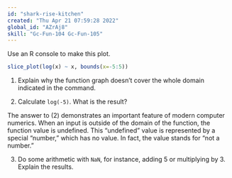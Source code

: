 ```yaml
---
id: "shark-rise-kitchen"
created: "Thu Apr 21 07:59:28 2022"
global_id: "AZrAj8"
skill: "Gc-Fun-104 Gc-Fun-105"
---
```


Use an R console to make this plot.

```r
slice_plot(log(x) ~ x, bounds(x=-5:5))
```

1. Explain why the function graph doesn't cover the whole domain indicated in the command.

2. Calculate `log(-5)`. What is the result?

The answer to (2) demonstrates an important feature of modern computer numerics. When an input is outside of the domain of the function, the function value is undefined. This "undefined" value is represented by a special "number," which has no value. In fact, the value stands for "not a number." 

3. Do some arithmetic with `NaN`, for instance, adding 5 or multiplying by 3. Explain the results.
